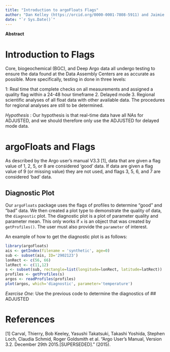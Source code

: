 ```yaml
---
title: "Introduction to argoFloats Flags"
author: "Dan Kelley (https://orcid.org/0000-0001-7808-5911) and Jaimie Harbin (https://orcid.org/0000-0003-3774-3732)"
date: "`r Sys.Date()`"
---
```


**Abstract**

# Introduction to Flags
Core, biogeochemical (BGC), and Deep Argo data all undergo testing to ensure the data found at the Data Assembly Centers are as accurate as possible. More specifically, testing in done in three levels:

1: Real time that complete checks on all measurements and assigned a quality flag within a 24-48 hour timeframe
2. Delayed mode
3. Regional scientific analyses of all float data with other available data. The procedures for regional analyses are still to be determined.

*Hypothesis* : Our hypothesis is that real-time data have all NAs for <PARAM>ADJUSTED, and we should therefore only use the <PARAM>ADJUSTED for delayed mode data.

# argoFloats and Flags

As described by the Argo user’s manual V3.3 [1], data that are given a flag value of 1, 2, 5, or 8 are considered 'good' data. If data are given a flag value of 9 (or missing value) they are not used, and flags 3, 5, 6, and 7 are considered 'bad' data.

## Diagnostic Plot
Our `argoFloats` package uses the flags of profiles to determine "good" and "bad" data. We then created a plot type to demonstrate the quality of data, the `diagnostic` plot. The diagnostic plot is a plot of parameter quality and parameter mean. This only works if `x` is an object that was created by `getProfiles()`. The user must also provide the `parameter` of interest. 

An example of how to get the diagnostic plot is as follows:

```r
library(argoFloats)
ais <- getIndex(filename = 'synthetic', age=0)
sub <- subset(ais, ID='2902123')
lonRect <- c(56, 66)
latRect <- c(11,12)
s <- subset(sub, rectangle=list(longitude=lonRect, latitude=latRect))
profiles <- getProfiles(s)
argos <- readProfiles(profiles)
plot(argos, which='diagnostic', parameter='temperature')
```

*Exercise One:* Use the previous code to determine the diagnostics of
## <PARAM>ADJUSTED

# References
[1] Carval, Thierry, Bob Keeley, Yasushi Takatsuki, Takashi Yoshida, Stephen Loch, Claudia Schmid, Roger Goldsmith et al. "Argo User's Manual, Version 3.2. December 29th 2015.[SUPERSEDED]." (2015).
